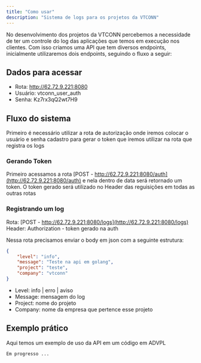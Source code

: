 ```yaml
---
title: "Como usar"
description: "Sistema de logs para os projetos da VTCONN"
---
```


No desenvolvimento dos projetos da VTCONN percebemos a necessidade de ter um controle do log das aplicações que temos em execução nos clientes.
Com isso criamos uma API que tem diversos endpoints, inicialmente utilizaremos dois endpoints, seguindo o fluxo a seguir:

## Dados para acessar

- Rota: http://62.72.9.221:8080
- Usuário: vtconn_user_auth
- Senha: Kz7rx3qQ2wt7H9

## Fluxo do sistema

Primeiro é necessário utilizar a rota de autorização onde iremos colocar o usuário e senha cadastro para gerar o token que iremos utilizar na rota que registra os logs

### Gerando Token

Primeiro acessamos a rota [POST - http://62.72.9.221:8080/auth](http://62.72.9.221:8080/auth) e nela dentro de data será retornado um token.
O token gerado será utilizado no Header das reguisições em todas as outras rotas

### Registrando um log

Rota: [POST - http://62.72.9.221:8080/logs](http://62.72.9.221:8080/logs)
Header: Authorization - token gerado na auth

Nessa rota precisamos enviar o body em json com a seguinte estrutura:

```json
{
    "level": "info",
    "message": "Teste na api em golang",
    "project": "teste",
    "company": "vtconn"
}
```

- Level: info | erro | aviso
- Message: mensagem do log
- Project: nome do projeto
- Company: nome da empresa que pertence esse projeto

## Exemplo prático

Aqui temos um exemplo de uso da API em um código em ADVPL

```prw
Em progresso ...
```
